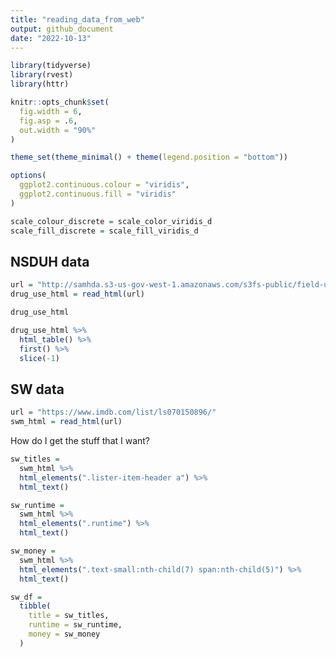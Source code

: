 ```yaml
---
title: "reading_data_from_web"
output: github_document
date: "2022-10-13"
---
```


```r
library(tidyverse)
library(rvest)
library(httr)

knitr::opts_chunk$set(
  fig.width = 6,
  fig.asp = .6,
  out.width = "90%"
)

theme_set(theme_minimal() + theme(legend.position = "bottom"))

options(
  ggplot2.continuous.colour = "viridis",
  ggplot2.continuous.fill = "viridis"
)

scale_colour_discrete = scale_color_viridis_d
scale_fill_discrete = scale_fill_viridis_d
```

## NSDUH data
```r
url = "http://samhda.s3-us-gov-west-1.amazonaws.com/s3fs-public/field-uploads/2k15StateFiles/NSDUHsaeShortTermCHG2015.htm"
drug_use_html = read_html(url)

drug_use_html
```

```r
drug_use_html %>%
  html_table() %>%
  first() %>%
  slice(-1)
```

## SW data

```r
url = "https://www.imdb.com/list/ls070150896/"
swm_html = read_html(url)
```

How do I get the stuff that I want?

```r
sw_titles = 
  swm_html %>%
  html_elements(".lister-item-header a") %>%
  html_text()

sw_runtime = 
  swm_html %>%
  html_elements(".runtime") %>%
  html_text()

sw_money = 
  swm_html %>%
  html_elements(".text-small:nth-child(7) span:nth-child(5)") %>%
  html_text()

sw_df = 
  tibble(
    title = sw_titles,
    runtime = sw_runtime,
    money = sw_money
  )
```





